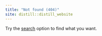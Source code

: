```yaml
---
title: "Not found (404)"
site: distill::distill_website
---
```


Try the <a href="search.html">search</a> option to find what you want.